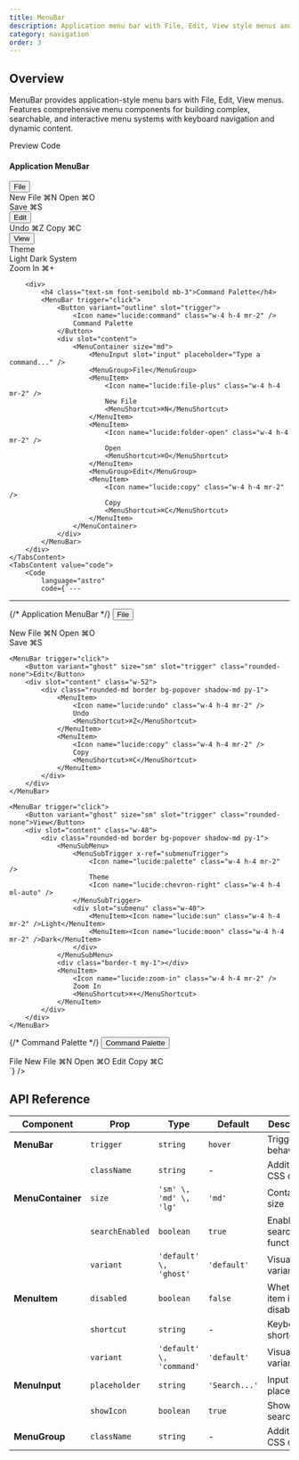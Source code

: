 ```yaml
---
title: MenuBar
description: Application menu bar with File, Edit, View style menus and comprehensive menu components
category: navigation
order: 3
---
```



## Overview

MenuBar provides application-style menu bars with File, Edit, View menus. Features comprehensive menu components for building complex, searchable, and interactive menu systems with keyboard navigation and dynamic content.

<Tabs defaultValue="preview" class="h-auto">
    <TabsList variant="pills" slot="list">
        <TabsTrigger value="preview" variant="pills">Preview</TabsTrigger>
        <TabsTrigger value="code" variant="pills">Code</TabsTrigger>
    </TabsList>
    <TabsContent value="preview" preview class="flex flex-col justify-center space-y-8">
        <div>
            <h4 class="text-sm font-semibold mb-3">Application MenuBar</h4>
            <MenuBar class="flex border rounded-md bg-background">
                <MenuBar trigger="click">
                    <Button variant="ghost" size="sm" slot="trigger" class="rounded-none">File</Button>
                    <div slot="content" class="w-56">
                        <div class="rounded-md border bg-popover text-popover-foreground shadow-md py-1">
                            <MenuItem>
                                <Icon name="lucide:file-plus" class="w-4 h-4 mr-2" />
                                New File
                                <MenuShortcut>⌘N</MenuShortcut>
                            </MenuItem>
                            <MenuItem>
                                <Icon name="lucide:folder-open" class="w-4 h-4 mr-2" />
                                Open
                                <MenuShortcut>⌘O</MenuShortcut>
                            </MenuItem>
                            <div class="border-t my-1"></div>
                            <MenuItem>
                                <Icon name="lucide:save" class="w-4 h-4 mr-2" />
                                Save
                                <MenuShortcut>⌘S</MenuShortcut>
                            </MenuItem>
                        </div>
                    </div>
                </MenuBar>
                <MenuBar trigger="click">
                    <Button variant="ghost" size="sm" slot="trigger" class="rounded-none">Edit</Button>
                    <div slot="content" class="w-52">
                        <div class="rounded-md border bg-popover text-popover-foreground shadow-md py-1">
                            <MenuItem>
                                <Icon name="lucide:undo" class="w-4 h-4 mr-2" />
                                Undo
                                <MenuShortcut>⌘Z</MenuShortcut>
                            </MenuItem>
                            <MenuItem>
                                <Icon name="lucide:copy" class="w-4 h-4 mr-2" />
                                Copy
                                <MenuShortcut>⌘C</MenuShortcut>
                            </MenuItem>
                        </div>
                    </div>
                </MenuBar>
                <MenuBar trigger="click">
                    <Button variant="ghost" size="sm" slot="trigger" class="rounded-none">View</Button>
                    <div slot="content" class="w-48">
                        <div class="rounded-md border bg-popover text-popover-foreground shadow-md py-1">
                            <MenuSubMenu>
                                <MenuSubTrigger x-ref="submenuTrigger">
                                    <Icon name="lucide:palette" class="w-4 h-4 mr-2" />
                                    Theme
                                    <Icon name="lucide:chevron-right" class="w-4 h-4 ml-auto" />
                                </MenuSubTrigger>
                                <div slot="submenu" class="w-40">
                                    <MenuItem><Icon name="lucide:sun" class="w-4 h-4 mr-2" />Light</MenuItem>
                                    <MenuItem><Icon name="lucide:moon" class="w-4 h-4 mr-2" />Dark</MenuItem>
                                    <MenuItem><Icon name="lucide:monitor" class="w-4 h-4 mr-2" />System</MenuItem>
                                </div>
                            </MenuSubMenu>
                            <div class="border-t my-1"></div>
                            <MenuItem>
                                <Icon name="lucide:zoom-in" class="w-4 h-4 mr-2" />
                                Zoom In
                                <MenuShortcut>⌘+</MenuShortcut>
                            </MenuItem>
                        </div>
                    </div>
                </MenuBar>
            </MenuBar>
        </div>
        
        <div>
            <h4 class="text-sm font-semibold mb-3">Command Palette</h4>
            <MenuBar trigger="click">
                <Button variant="outline" slot="trigger">
                    <Icon name="lucide:command" class="w-4 h-4 mr-2" />
                    Command Palette
                </Button>
                <div slot="content">
                    <MenuContainer size="md">
                        <MenuInput slot="input" placeholder="Type a command..." />
                        <MenuGroup>File</MenuGroup>
                        <MenuItem>
                            <Icon name="lucide:file-plus" class="w-4 h-4 mr-2" />
                            New File
                            <MenuShortcut>⌘N</MenuShortcut>
                        </MenuItem>
                        <MenuItem>
                            <Icon name="lucide:folder-open" class="w-4 h-4 mr-2" />
                            Open
                            <MenuShortcut>⌘O</MenuShortcut>
                        </MenuItem>
                        <MenuGroup>Edit</MenuGroup>
                        <MenuItem>
                            <Icon name="lucide:copy" class="w-4 h-4 mr-2" />
                            Copy
                            <MenuShortcut>⌘C</MenuShortcut>
                        </MenuItem>
                    </MenuContainer>
                </div>
            </MenuBar>
        </div>
    </TabsContent>
    <TabsContent value="code">
        <Code
            language="astro"
            code={`---
---

{/* Application MenuBar */}
<MenuBar class="flex border rounded-md bg-background">
    <MenuBar trigger="click">
        <Button variant="ghost" size="sm" slot="trigger" class="rounded-none">File</Button>
        <div slot="content" class="w-56">
            <div class="rounded-md border bg-popover shadow-md py-1">
                <MenuItem>
                    <Icon name="lucide:file-plus" class="w-4 h-4 mr-2" />
                    New File
                    <MenuShortcut>⌘N</MenuShortcut>
                </MenuItem>
                <MenuItem>
                    <Icon name="lucide:folder-open" class="w-4 h-4 mr-2" />
                    Open
                    <MenuShortcut>⌘O</MenuShortcut>
                </MenuItem>
                <div class="border-t my-1"></div>
                <MenuItem>
                    <Icon name="lucide:save" class="w-4 h-4 mr-2" />
                    Save
                    <MenuShortcut>⌘S</MenuShortcut>
                </MenuItem>
            </div>
        </div>
    </MenuBar>
    
    <MenuBar trigger="click">
        <Button variant="ghost" size="sm" slot="trigger" class="rounded-none">Edit</Button>
        <div slot="content" class="w-52">
            <div class="rounded-md border bg-popover shadow-md py-1">
                <MenuItem>
                    <Icon name="lucide:undo" class="w-4 h-4 mr-2" />
                    Undo
                    <MenuShortcut>⌘Z</MenuShortcut>
                </MenuItem>
                <MenuItem>
                    <Icon name="lucide:copy" class="w-4 h-4 mr-2" />
                    Copy
                    <MenuShortcut>⌘C</MenuShortcut>
                </MenuItem>
            </div>
        </div>
    </MenuBar>
    
    <MenuBar trigger="click">
        <Button variant="ghost" size="sm" slot="trigger" class="rounded-none">View</Button>
        <div slot="content" class="w-48">
            <div class="rounded-md border bg-popover shadow-md py-1">
                <MenuSubMenu>
                    <MenuSubTrigger x-ref="submenuTrigger">
                        <Icon name="lucide:palette" class="w-4 h-4 mr-2" />
                        Theme
                        <Icon name="lucide:chevron-right" class="w-4 h-4 ml-auto" />
                    </MenuSubTrigger>
                    <div slot="submenu" class="w-40">
                        <MenuItem><Icon name="lucide:sun" class="w-4 h-4 mr-2" />Light</MenuItem>
                        <MenuItem><Icon name="lucide:moon" class="w-4 h-4 mr-2" />Dark</MenuItem>
                    </div>
                </MenuSubMenu>
                <div class="border-t my-1"></div>
                <MenuItem>
                    <Icon name="lucide:zoom-in" class="w-4 h-4 mr-2" />
                    Zoom In
                    <MenuShortcut>⌘+</MenuShortcut>
                </MenuItem>
            </div>
        </div>
    </MenuBar>
</MenuBar>

{/* Command Palette */}
<MenuBar trigger="click">
    <Button variant="outline" slot="trigger">
        <Icon name="lucide:command" class="w-4 h-4 mr-2" />
        Command Palette
    </Button>
    <div slot="content">
        <MenuContainer size="md">
            <MenuInput slot="input" placeholder="Type a command..." />
            <MenuGroup>File</MenuGroup>
            <MenuItem>
                <Icon name="lucide:file-plus" class="w-4 h-4 mr-2" />
                New File
                <MenuShortcut>⌘N</MenuShortcut>
            </MenuItem>
            <MenuItem>
                <Icon name="lucide:folder-open" class="w-4 h-4 mr-2" />
                Open
                <MenuShortcut>⌘O</MenuShortcut>
            </MenuItem>
            <MenuGroup>Edit</MenuGroup>
            <MenuItem>
                <Icon name="lucide:copy" class="w-4 h-4 mr-2" />
                Copy
                <MenuShortcut>⌘C</MenuShortcut>
            </MenuItem>
        </MenuContainer>
    </div>
</MenuBar>`}
        />
    </TabsContent>
</Tabs>

## API Reference

| Component | Prop | Type | Default | Description |
| --------- | ---- | ---- | ------- | ----------- |
| **MenuBar** | `trigger` | `string` | `hover` | Trigger behavior |
| | `className` | `string` | - | Additional CSS classes |
| **MenuContainer** | `size` | `'sm' \, 'md' \, 'lg'` | `'md'` | Container size |
| | `searchEnabled` | `boolean` | `true` | Enable search functionality |
| | `variant` | `'default' \, 'ghost'` | `'default'` | Visual style variant |
| **MenuItem** | `disabled` | `boolean` | `false` | Whether item is disabled |
| | `shortcut` | `string` | - | Keyboard shortcut |
| | `variant` | `'default' \, 'command'` | `'default'` | Visual style variant |
| **MenuInput** | `placeholder` | `string` | `'Search...'` | Input placeholder |
| | `showIcon` | `boolean` | `true` | Show search icon |
| **MenuGroup** | `className` | `string` | - | Additional CSS classes |